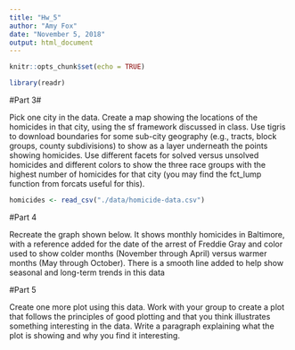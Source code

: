 ```yaml
---
title: "Hw_5"
author: "Amy Fox"
date: "November 5, 2018"
output: html_document
---
```


```r
knitr::opts_chunk$set(echo = TRUE)
```


```r
library(readr)
```

#Part 3#

Pick one city in the data. Create a map showing the locations of the homicides in that city, using the sf framework discussed in class. Use tigris to download boundaries for some sub-city geography (e.g., tracts, block groups, county subdivisions) to show as a layer underneath the points showing homicides. Use different facets for solved versus unsolved homicides and different colors to show the three race groups with the highest number of homicides for that city (you may find the fct_lump function from forcats useful for this).

```r
homicides <- read_csv("./data/homicide-data.csv")
```



#Part 4

Recreate the graph shown below. It shows monthly homicides in Baltimore, with a reference added for the date of the arrest of Freddie Gray and color used to show colder months (November through April) versus warmer months (May through October). There is a smooth line added to help show seasonal and long-term trends in this data

#Part 5

Create one more plot using this data. Work with your group to create a plot that follows the principles of good plotting and that you think illustrates something interesting in the data. Write a paragraph explaining what the plot is showing and why you find it interesting.

